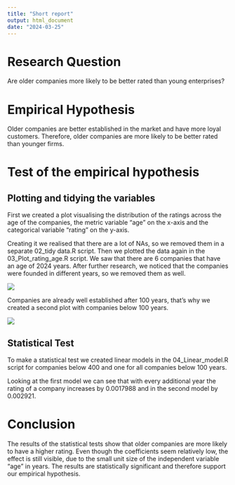 ```yaml
---
title: "Short report"
output: html_document
date: "2024-03-25"
---
```


# Research Question

Are older companies more likely to be better rated than young enterprises?

# Empirical Hypothesis

Older companies are better established in the market and have more loyal customers. Therefore, older companies are more likely to be better rated than younger firms.

# Test of the empirical hypothesis

## Plotting and tidying the variables

First we created a plot visualising the distribution of the ratings across the age of the companies, the metric variable "age" on the x-axis and the categorical variable "rating" on the y-axis.

Creating it we realised that there are a lot of NAs, so we removed them in a separate 02_tidy data.R script. Then we plotted the data again in the 03_Plot_rating_age.R script. We saw that there are 6 companies that have an age of 2024 years. After further research, we noticed that the companies were founded in different years, so we removed them as well.

![](images/Plot_age_rating.png)

Companies are already well established after 100 years, that's why we created a second plot with companies below 100 years.

![](images/Plot_age_rating_100.png)

## Statistical Test

To make a statistical test we created linear models in the 04_Linear_model.R script for companies below 400 and one for all companies below 100 years.

Looking at the first model we can see that with every additional year the rating of a company increases by 0.0017988 and in the second model by 0.002921.

# Conclusion

The results of the statistical tests show that older companies are more likely to have a higher rating. Even though the coefficients seem relatively low, the effect is still visible, due to the small unit size of the independent variable "age" in years. The results are statistically significant and therefore support our empirical hypothesis.
